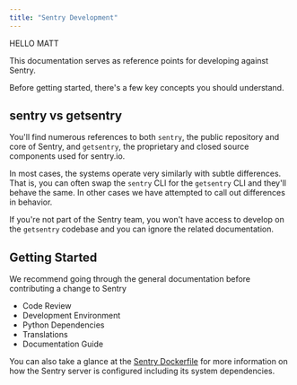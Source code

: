 ```yaml
---
title: "Sentry Development"
---
```



HELLO MATT

This documentation serves as reference points for developing against Sentry.

Before getting started, there's a few key concepts you should understand.

## sentry vs getsentry

You'll find numerous references to both `sentry`, the public repository and core of Sentry, and `getsentry`, the proprietary and closed source components used for sentry.io.

In most cases, the systems operate very similarly with subtle differences. That is, you can often swap the `sentry` CLI for the `getsentry` CLI and they'll behave the same. In other cases we have attempted to call out differences in behavior.

If you're not part of the Sentry team, you won't have access to develop on the `getsentry` codebase and you can ignore the related documentation.

## Getting Started

We recommend going through the general documentation before contributing a change to Sentry

- <Link to="/code-review/">Code Review</Link>
- <Link to="/environment/">Development Environment</Link>
- <Link to="/python-dependencies/">Python Dependencies</Link>
- <Link to="/translations/">Translations</Link>
- <Link to="/docs/">Documentation Guide</Link>

You can also take a glance at the [Sentry Dockerfile](https://github.com/getsentry/sentry/blob/master/docker/Dockerfile) for more information on how the Sentry server is configured including its system dependencies.
